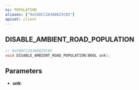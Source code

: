 ```yaml
---
ns: POPULATION
aliases: ["0xC6DCC2A3A8825C85"]
apiset: client
---
```

## DISABLE_AMBIENT_ROAD_POPULATION

```c
// 0xC6DCC2A3A8825C85
void DISABLE_AMBIENT_ROAD_POPULATION(BOOL unk);
```


## Parameters
* **unk**: